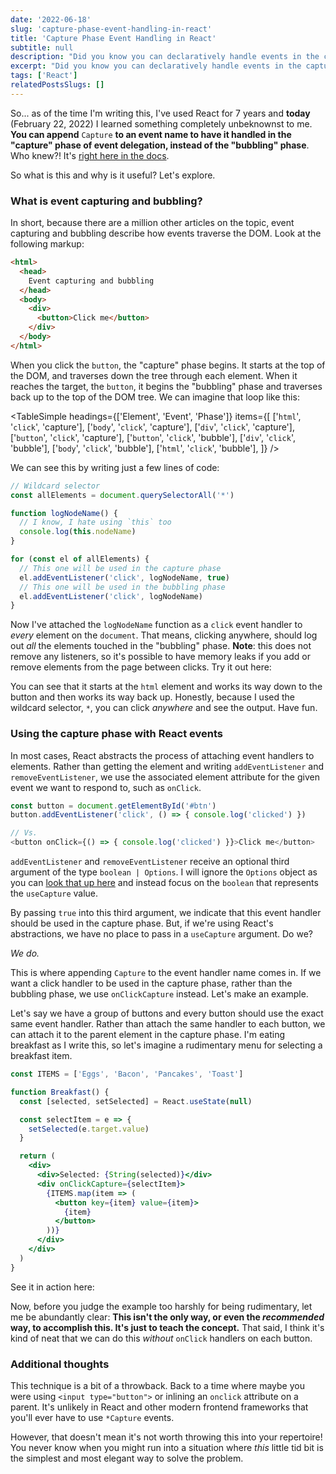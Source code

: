 ```yaml
---
date: '2022-06-18'
slug: 'capture-phase-event-handling-in-react'
title: 'Capture Phase Event Handling in React'
subtitle: null
description: "Did you know you can declaratively handle events in the capture phase in React? I sure didn't until recently. Let's learn how."
excerpt: "Did you know you can declaratively handle events in the capture phase in React? I sure didn't until recently. Let's learn how."
tags: ['React']
relatedPostsSlugs: []
---
```



So... as of the time I'm writing this, I've used React for 7 years and **today** (February 22, 2022) I learned something completely unbeknownst to me. <Marker content="Yes, it took me 4 months to get back to this and write the last few paragraphs, lol." /> **You can append** `Capture` **to an event name to have it handled in the "capture" phase of event delegation, instead of the "bubbling" phase**. Who knew?! It's [right here in the docs](https://reactjs.org/docs/events.html#supported-events).

So what is this and why is it useful? Let's explore.

### What is event capturing and bubbling?

In short, because there are a million other articles on the topic, event capturing and bubbling describe how events traverse the DOM. Look at the following markup:

```html
<html>
  <head>
    Event capturing and bubbling
  </head>
  <body>
    <div>
      <button>Click me</button>
    </div>
  </body>
</html>
```

When you click the `button`, the "capture" phase begins. It starts at the top of the DOM, and traverses down the tree through each element. When it reaches the target, the `button`, it begins the "bubbling" phase and traverses back up to the top of the DOM tree. We can imagine that loop like this:

<TableSimple
  headings={['Element', 'Event', 'Phase']}
  items={[
    ['<code>html</code>', '<code>click</code>', 'capture'],
    ['<code>body</code>', '<code>click</code>', 'capture'],
    ['<code>div</code>', '<code>click</code>', 'capture'],
    ['<code>button</code>', '<code>click</code>', 'capture'],
    ['<code>button</code>', '<code>click</code>', 'bubble'],
    ['<code>div</code>', '<code>click</code>', 'bubble'],
    ['<code>body</code>', '<code>click</code>', 'bubble'],
    ['<code>html</code>', '<code>click</code>', 'bubble'],
  ]}
/>

We can see this by writing just a few lines of code:

```javascript
// Wildcard selector
const allElements = document.querySelectorAll('*')

function logNodeName() {
  // I know, I hate using `this` too
  console.log(this.nodeName)
}

for (const el of allElements) {
  // This one will be used in the capture phase
  el.addEventListener('click', logNodeName, true)
  // This one will be used in the bubbling phase
  el.addEventListener('click', logNodeName)
}
```

Now I've attached the `logNodeName` function as a `click` event handler to _every_ element on the `document`. That means, clicking anywhere, should log out _all_ the elements touched in the "bubbling" phase. **Note**: this does not remove any listeners, so it's possible to have memory leaks if you add or remove elements from the page between clicks. Try it out here:

<OffsetWrap>
  <EventButton client:load />
</OffsetWrap>

You can see that it starts at the `html` element and works its way down to the button and then works its way back up. Honestly, because I used the wildcard selector, `*`, you can click _anywhere_ and see the output. Have fun.

### Using the capture phase with React events

In most cases, React abstracts the process of attaching event handlers to elements. Rather than getting the element and writing `addEventListener` and `removeEventListener`, we use the associated element attribute for the given event we want to respond to, such as `onClick`.

```javascript
const button = document.getElementById('#btn')
button.addEventListener('click', () => { console.log('clicked') })

// Vs.
<button onClick={() => { console.log('clicked') }}>Click me</button>
```

`addEventListener` and `removeEventListener` receive an optional third argument of the type `boolean | Options`. I will ignore the `Options` object as you can [look that up here](https://developer.mozilla.org/en-US/docs/Web/API/EventTarget/addEventListener) and instead focus on the `boolean` that represents the `useCapture` value.

By passing `true` into this third argument, we indicate that this event handler should be used in the capture phase. But, if we're using React's abstractions, we have no place to pass in a `useCapture` argument. Do we?

_We do._

This is where appending `Capture` to the event handler name comes in. If we want a click handler to be used in the capture phase, rather than the bubbling phase, we use `onClickCapture` instead. Let's make an example.

Let's say we have a group of buttons and every button should use the exact same event handler. Rather than attach the same handler to each button, we can attach it to the parent element in the capture phase. I'm eating breakfast as I write this, so let's imagine a rudimentary menu for selecting a breakfast item.

```jsx
const ITEMS = ['Eggs', 'Bacon', 'Pancakes', 'Toast']

function Breakfast() {
  const [selected, setSelected] = React.useState(null)

  const selectItem = e => {
    setSelected(e.target.value)
  }

  return (
    <div>
      <div>Selected: {String(selected)}</div>
      <div onClickCapture={selectItem}>
        {ITEMS.map(item => (
          <button key={item} value={item}>
            {item}
          </button>
        ))}
      </div>
    </div>
  )
}
```

See it in action here:

<OffsetWrap>
  <Breakfast client:load />
</OffsetWrap>

Now, before you judge the example too harshly for being rudimentary, let me be abundantly clear: **This isn't the only way, or even the _recommended_ way, to accomplish this. It's just to teach the concept.** That said, I think it's kind of neat that we can do this _without_ `onClick` handlers on each button.

### Additional thoughts

This technique is a bit of a throwback. Back to a time where maybe you were using `<input type="button">` or inlining an `onclick` attribute on a parent. It's unlikely in React and other modern frontend frameworks that you'll ever have to use `*Capture` events.

However, that doesn't mean it's not worth throwing this into your repertoire! You never know when you might run into a situation where _this_ little tid bit is the simplest and most elegant way to solve the problem.

